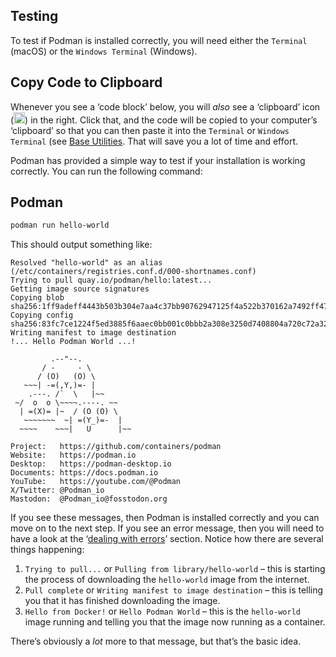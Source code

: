 ## Testing

To test if Podman is installed correctly, you will need either the `Terminal` (macOS) or the `Windows Terminal` (Windows).

::: {.callout-tip}

## Copy Code to Clipboard 

Whenever you see a 'code block' below, you will _also_ see a 'clipboard' icon (![Copy to Clipboard Icon](../img/copy-to-clipboard.png){height="18px"}) in the right. Click that, and the code will be copied to your computer's 'clipboard' so that you can then paste it into the `Terminal` or `Windows Terminal` (see [Base Utilities](./base.qmd#base-utilities). That will save you a lot of time and effort.

:::

Podman has provided a simple way to test if your installation is working correctly. You can run the following command:

## Podman 

```bash
podman run hello-world
```

This should output something like:

```plaintext
Resolved "hello-world" as an alias (/etc/containers/registries.conf.d/000-shortnames.conf)
Trying to pull quay.io/podman/hello:latest...
Getting image source signatures
Copying blob sha256:1ff9adeff4443b503b304e7aa4c37bb90762947125f4a522b370162a7492ff47
Copying config sha256:83fc7ce1224f5ed3885f6aaec0bb001c0bbb2a308e3250d7408804a720c72a32
Writing manifest to image destination
!... Hello Podman World ...!

         .--"--.
       / -     - \
      / (O)   (O) \
   ~~~| -=(,Y,)=- |
    .---. /`  \   |~~
 ~/  o  o \~~~~.----. ~~
  | =(X)= |~  / (O (O) \
   ~~~~~~~  ~| =(Y_)=-  |
  ~~~~    ~~~|   U      |~~

Project:   https://github.com/containers/podman
Website:   https://podman.io
Desktop:   https://podman-desktop.io
Documents: https://docs.podman.io
YouTube:   https://youtube.com/@Podman
X/Twitter: @Podman_io
Mastodon:  @Podman_io@fosstodon.org
```

If you see these messages, then Podman is installed correctly and you can move on to the next step. If you see an error message, then you will need to have a look at the '[dealing with errors](#dealing-with-errors)' section. Notice how there are several things happening:

1. `Trying to pull...` or `Pulling from library/hello-world` -- this is starting the process of downloading the `hello-world` image from the internet.
2. `Pull complete` or `Writing manifest to image destination` -- this is telling you that it has finished downloading the image.
3. `Hello from Docker!` or `Hello Podman World` -- this is the `hello-world` image running and telling you that the image now running as a container.

There's obviously a *lot* more to that message, but that's the basic idea.


